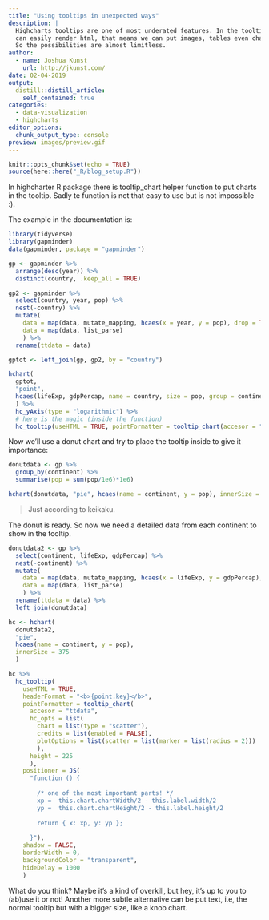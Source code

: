 ```yaml
---
title: "Using tooltips in unexpected ways"
description: |
  Highcharts tooltips are one of most underated features. In the tooltips you
  can easily render html, that means we can put images, tables even charts. 
  So the possibilities are almost limitless.
author:
  - name: Joshua Kunst
    url: http://jkunst.com/
date: 02-04-2019
output:
  distill::distill_article:
    self_contained: true
categories: 
  - data-visualization
  - highcharts    
editor_options: 
  chunk_output_type: console
preview: images/preview.gif
---
```


```r
knitr::opts_chunk$set(echo = TRUE)
source(here::here("_R/blog_setup.R"))
```

In highcharter R package there is tooltip_chart helper function to put charts 
in the tooltip. Sadly te function is not that easy to use but is not 
impossible :).

The example in the documentation is:

```r
library(tidyverse)
library(gapminder)
data(gapminder, package = "gapminder")

gp <- gapminder %>%
  arrange(desc(year)) %>%
  distinct(country, .keep_all = TRUE)

gp2 <- gapminder %>%
  select(country, year, pop) %>% 
  nest(-country) %>%
  mutate(
    data = map(data, mutate_mapping, hcaes(x = year, y = pop), drop = TRUE),
    data = map(data, list_parse)
    ) %>%
  rename(ttdata = data)

gptot <- left_join(gp, gp2, by = "country")

hchart(
  gptot,
  "point",
  hcaes(lifeExp, gdpPercap, name = country, size = pop, group = continent)
  ) %>%
  hc_yAxis(type = "logarithmic") %>% 
  # here is the magic (inside the function)
  hc_tooltip(useHTML = TRUE, pointFormatter = tooltip_chart(accesor = "ttdata"))
```

Now we'll use a donut chart and try to place the tooltip inside to give it 
importance:

```r
donutdata <- gp %>% 
  group_by(continent) %>% 
  summarise(pop = sum(pop/1e6)*1e6)

hchart(donutdata, "pie", hcaes(name = continent, y = pop), innerSize = 300)
```

> Just according to keikaku.

The donut is ready. So now we need a detailed data from each continent to
show in the tooltip.

```r
donutdata2 <- gp %>% 
  select(continent, lifeExp, gdpPercap) %>% 
  nest(-continent) %>% 
  mutate(
    data = map(data, mutate_mapping, hcaes(x = lifeExp, y = gdpPercap), drop = TRUE),
    data = map(data, list_parse)
    ) %>%
  rename(ttdata = data) %>% 
  left_join(donutdata)

hc <- hchart(
  donutdata2,
  "pie",
  hcaes(name = continent, y = pop),
  innerSize = 375
  )

hc %>% 
  hc_tooltip(
    useHTML = TRUE,
    headerFormat = "<b>{point.key}</b>",
    pointFormatter = tooltip_chart(
      accesor = "ttdata",
      hc_opts = list(
        chart = list(type = "scatter"),
        credits = list(enabled = FALSE),
        plotOptions = list(scatter = list(marker = list(radius = 2)))
        ),
      height = 225
      ),
    positioner = JS(
      "function () {
      
        /* one of the most important parts! */
        xp =  this.chart.chartWidth/2 - this.label.width/2
        yp =  this.chart.chartHeight/2 - this.label.height/2
      
        return { x: xp, y: yp };
      
      }"),
    shadow = FALSE,
    borderWidth = 0,
    backgroundColor = "transparent",
    hideDelay = 1000
    )
```

What do you think? Maybe it's a kind of overkill, but hey, it's up to you 
to (ab)use it or not! Another more subtle alternative can be put text, i.e,
the normal tooltip but with a bigger size, like a knob chart.









